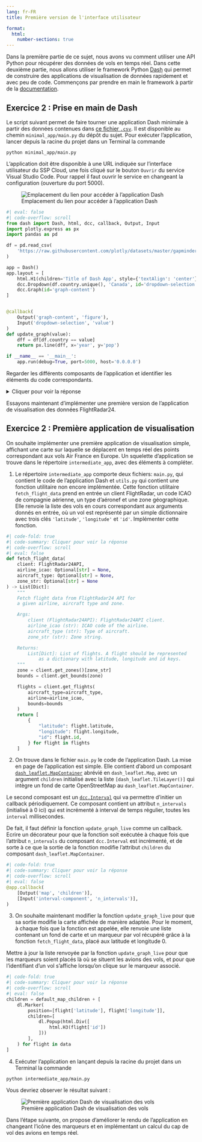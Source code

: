 ```yaml
---
lang: fr-FR
title: Première version de l'interface utilisateur

format:
  html:
    number-sections: true
---
```


Dans la première partie de ce sujet, nous avons vu comment utiliser une API Python pour récupérer des données de vols en temps réel. Dans cette deuxième partie, nous allons utiliser le framework Python [Dash](https://dash.plotly.com/) qui permet de construire des applications de visualisation de données rapidement et avec peu de code. Commençons par prendre en main le framework à partir de la [documentation](https://dash.plotly.com/minimal-app).

::: {.callout-tip collapse="false" icon=false}
## `<i class="bi bi-book"></i>`{=html} Exercice 2 : Prise en main de Dash

Le script suivant permet de faire tourner une application Dash minimale à partir des données contenues dans [ce fichier `.csv`](https://raw.githubusercontent.com/plotly/datasets/master/gapminder_unfiltered.csv). Il est disponible au chemin `minimal_app/main.py` du dépôt du sujet. Pour exécuter l'application, lancer depuis la racine du projet dans un Terminal la commande
```
python minimal_app/main.py
``` 

L'application doit être disponible à une URL indiquée sur l'interface utilisateur du SSP Cloud, une fois cliqué sur le bouton `Ouvrir` du service Visual Studio Code. Pour rappel il faut ouvrir le service en changeant la configuration (ouverture du port 5000).

![Emplacement du lien pour accéder à l'application Dash](img/custom_port.jpg)

```python
#| eval: false
#| code-overflow: scroll
from dash import Dash, html, dcc, callback, Output, Input
import plotly.express as px
import pandas as pd

df = pd.read_csv(
    'https://raw.githubusercontent.com/plotly/datasets/master/gapminder_unfiltered.csv'
)

app = Dash()
app.layout = [
    html.H1(children='Title of Dash App', style={'textAlign': 'center'}),
    dcc.Dropdown(df.country.unique(), 'Canada', id='dropdown-selection'),
    dcc.Graph(id='graph-content')
]


@callback(
    Output('graph-content', 'figure'),
    Input('dropdown-selection', 'value')
)
def update_graph(value):
    dff = df[df.country == value]
    return px.line(dff, x='year', y='pop')

if __name__ == '__main__':
    app.run(debug=True, port=5000, host='0.0.0.0')
```

Regarder les différents composants de l'application et identifier les éléments du code correspondants.

<details>
    <summary>Cliquer pour voir la réponse</summary>
    L'application est initialisée avec l'instruction `app = Dash()`. L'attribut `layout` (mise en page) de l'objet `app` est ensuite modifié. On ajoute un titre centré, un menu déroulant qui permet de choisir une option parmi une liste de valeurs uniques, puis un emplacement pour un graphique. La fonction `update_graph` est ensuite définie, qui prend en argument une variable `value` et renvoie un graphique (*line chart*) construit à partir des données filtrées à l'aide de la variable `value`. L'abscisse du graphique correspond à la colonne `year` du tableau de données, et l'ordonnée à la colonne `pop`.

    La fonction est décorée avec `@callback`, une [fonctionnalité majeure de Dash](https://dash.plotly.com/basic-callbacks). Une telle fonction est automatiquement appelée chaque fois que la propriété d'un composant d'entrée change, afin de mettre à jour une propriété dans un autre composant (la sortie). En l'occurence le composant de sortie est l'emplacement pour graphique avec l'identifiant `'graph-content'` et le composant d'entrée est le menu déroulant avec l'identifiant `'dropdown-selection'`. Tout ceci permet d'afficher le graphique correspondant au choix fait par l'utilisateur dans le menu déroulant. 
</details>

:::

Essayons maintenant d'implémenter une première version de l'application de visualisation des données FlightRadar24.

::: {.callout-tip collapse="false" icon=false}
## `<i class="bi bi-book"></i>`{=html} Exercice 2 : Première application de visualisation

On souhaite implémenter une première application de visualisation simple, affichant une carte sur laquelle se déplacent en temps réel des points correspondant aux vols Air France en Europe. Un squelette d'application se trouve dans le répertoire `intermediate_app`, avec des éléments à compléter.

1. Le répertoire `intermediate_app` comporte deux fichiers: `main.py`, qui contient le code de l'application Dash et `utils.py` qui contient une fonction utilitaire non encore implémentée. Cette fonction utilitaire `fetch_flight_data` prend en entrée un client FlightRadar, un code ICAO de compagnie aérienne, un type d'aéronef et une zone géographique. Elle renvoie la liste des vols en cours correspondant aux arguments donnés en entrée, où un vol est représenté par un simple dictionnaire avec trois clés `'latitude'`, `'longitude'` et `'id'`. Implémenter cette fonction.

```python
#| code-fold: true
#| code-summary: Cliquer pour voir la réponse
#| code-overflow: scroll
#| eval: false
def fetch_flight_data(
    client: FlightRadar24API,
    airline_icao: Optional[str] = None,
    aircraft_type: Optional[str] = None,
    zone_str: Optional[str] = None
) -> List[Dict]:
    """
    Fetch flight data from FlightRadar24 API for
    a given airline, aircraft type and zone.

    Args:
        client (FlightRadar24API): FlightRadar24API client.
        airline_icao (str): ICAO code of the airline.
        aircraft_type (str): Type of aircraft.
        zone_str (str): Zone string.

    Returns:
        List[Dict]: List of flights. A flight should be represented
            as a dictionary with latitude, longitude and id keys.
    """
    zone = client.get_zones()[zone_str]
    bounds = client.get_bounds(zone)

    flights = client.get_flights(
        aircraft_type=aircraft_type,
        airline=airline_icao,
        bounds=bounds
    )
    return [
        {
            "latitude": flight.latitude,
            "longitude": flight.longitude,
            "id": flight.id,
        } for flight in flights
    ]
```

2. On trouve dans le fichier `main.py` le code de l'application Dash. La mise en page de l'application est simple. Elle contient d'abord un composant [`dash_leaflet.MapContainer`](https://www.dash-leaflet.com/components/map_container) abrévié en `dash_leaflet.Map`, avec un argument `children` initialisé avec la liste `[dash_leaflet.TileLayer()]` qui intègre un fond de carte OpenStreetMap au `dash_leaflet.MapContainer`.

Le second composant est un [`dcc.Interval`](https://dash.plotly.com/dash-core-components/interval) qui va permettre d'initier un callback périodiquement. Ce composant contient un attribut `n_intervals` (initialisé à 0 ici) qui est incrémenté à interval de temps régulier, toutes les `interval` millisecondes.

De fait, il faut définir la fonction `update_graph_live` comme un callback. Ecrire un décorateur pour que la fonction soit exécutée à chaque fois que l'attribut `n_intervals` du composant `dcc.Interval` est incrémenté, et de sorte à ce que la sortie de la fonction modifie l'attribut `children` du composant `dash_leaflet.MapContainer`.

```python
#| code-fold: true
#| code-summary: Cliquer pour voir la réponse
#| code-overflow: scroll
#| eval: false
@app.callback(
    [Output('map', 'children')],
    [Input('interval-component', 'n_intervals')],
)
```

3. On souhaite maintenant modifier la fonction `update_graph_live` pour que sa sortie modifie la carte affichée de manière adaptée. Pour le moment, à chaque fois que la fonction est appelée, elle renvoie une liste contenant un fond de carte et un marqueur par vol récupéré grâce à la fonction `fetch_flight_data`, placé aux latitude et longitude 0.

Mettre à jour la liste renvoyée par la fonction `update_graph_live` pour que les marqueurs soient placés là où se situent les avions des vols, et pour que l'identifiant d'un vol s'affiche lorsqu'on clique sur le marqueur associé. 

```python
#| code-fold: true
#| code-summary: Cliquer pour voir la réponse
#| code-overflow: scroll
#| eval: false
children = default_map_children + [
    dl.Marker(
        position=[flight['latitude'], flight['longitude']],
        children=[
            dl.Popup(html.Div([
                html.H3(flight['id'])
            ]))
        ],
    ) for flight in data
]
```

4. Exécuter l'application en lançant depuis la racine du projet dans un Terminal la commande
```
python intermediate_app/main.py
```

Vous devriez observer le résultat suivant :

![Première application Dash de visualisation des vols](img/intermediate_app.jpg)

:::

Dans l'étape suivante, on propose d'améliorer le rendu de l'application en changeant l'icône des marqueurs et en implémentant un calcul du cap de vol des avions en temps réel.
 